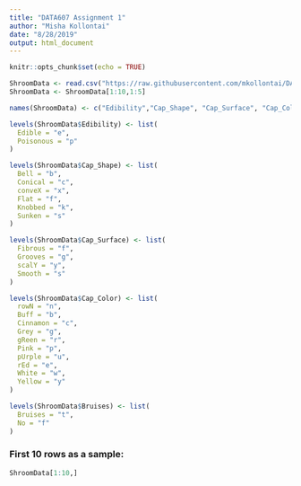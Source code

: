 ---
title: "DATA607 Assignment 1"
author: "Misha Kollontai"
date: "8/28/2019"
output: html_document
---

```{r setup, include=FALSE}
knitr::opts_chunk$set(echo = TRUE)
```


```{r}

ShroomData <- read.csv("https://raw.githubusercontent.com/mkollontai/DATA607/master/Assignment_1/agaricus-lepiota.data")
ShroomData <- ShroomData[1:10,1:5]

names(ShroomData) <- c("Edibility","Cap_Shape", "Cap_Surface", "Cap_Color",  "Bruises")

levels(ShroomData$Edibility) <- list(
  Edible = "e",
  Poisonous = "p"
)

levels(ShroomData$Cap_Shape) <- list(
  Bell = "b",
  Conical = "c",
  conveX = "x",
  Flat = "f",
  Knobbed = "k",
  Sunken = "s"
)

levels(ShroomData$Cap_Surface) <- list(
  Fibrous = "f",
  Grooves = "g",
  scalY = "y",
  Smooth = "s"
)

levels(ShroomData$Cap_Color) <- list(
  rowN = "n",
  Buff = "b",
  Cinnamon = "c",
  Grey = "g",
  gReen = "r",
  Pink = "p",
  pUrple = "u",
  rEd = "e",
  White = "w",
  Yellow = "y"
)

levels(ShroomData$Bruises) <- list(
  Bruises = "t",
  No = "f"
)
```
### First 10 rows as a sample:
``` {r}
ShroomData[1:10,]
```